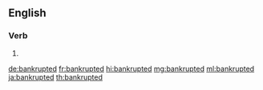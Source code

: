 ==English==

===Verb===
{{head|en|verb form}}

# {{en-past of|bankrupt}}

[[de:bankrupted]]
[[fr:bankrupted]]
[[hi:bankrupted]]
[[mg:bankrupted]]
[[ml:bankrupted]]
[[ja:bankrupted]]
[[th:bankrupted]]